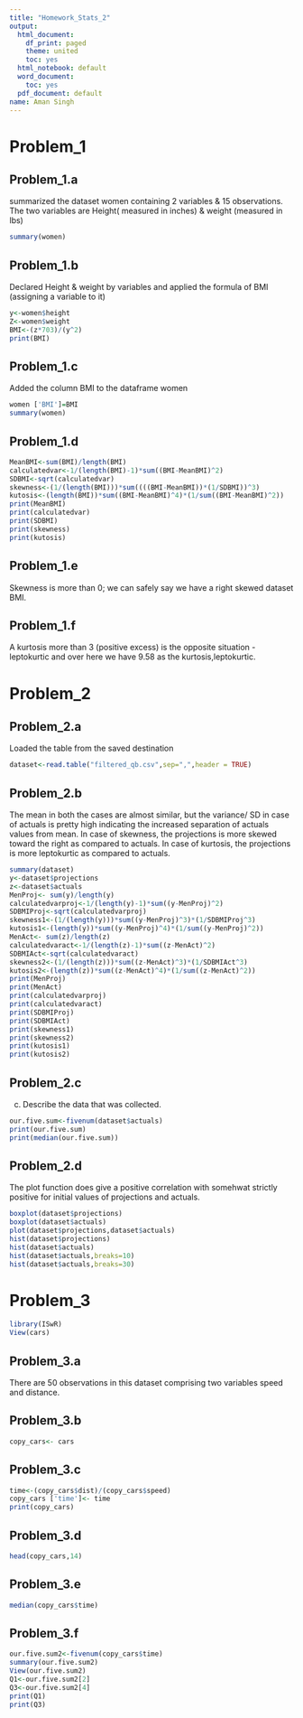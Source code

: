 ---
title: "Homework_Stats_2"
output:
  html_document:
    df_print: paged
    theme: united
    toc: yes
  html_notebook: default
  word_document:
    toc: yes
  pdf_document: default
name: Aman Singh
---

# Problem_1

## Problem_1.a

summarized the dataset women containing 2 variables & 15 observations. The two variables are Height( measured in inches) &  weight (measured in lbs)

```{r}
summary(women)
```

## Problem_1.b
Declared Height & weight by variables and applied the formula of BMI (assigning a variable to it)

```{r}
y<-women$height
Z<-women$weight
BMI<-(z*703)/(y^2)
print(BMI)
```

## Problem_1.c

Added the column BMI to the dataframe women

```{r}
women ['BMI']=BMI
summary(women)
```

## Problem_1.d


```{r}
MeanBMI<-sum(BMI)/length(BMI)
calculatedvar<-1/(length(BMI)-1)*sum((BMI-MeanBMI)^2)
SDBMI<-sqrt(calculatedvar)
skewness<-(1/(length(BMI)))*sum((((BMI-MeanBMI))*(1/SDBMI))^3)
kutosis<-(length(BMI))*sum((BMI-MeanBMI)^4)*(1/sum((BMI-MeanBMI)^2))
print(MeanBMI)
print(calculatedvar)
print(SDBMI)
print(skewness)
print(kutosis)
```

## Problem_1.e

Skewness is more than 0; we can safely say we have a right skewed dataset BMI.

## Problem_1.f

A kurtosis more than 3 (positive excess) is the opposite situation - leptokurtic and over here we have 9.58 as the kurtosis,leptokurtic.



# Problem_2

## Problem_2.a

Loaded the table from the saved destination

```{r}
dataset<-read.table("filtered_qb.csv",sep=",",header = TRUE)
```


## Problem_2.b

The mean in both the cases are almost similar, but the variance/ SD in case of actuals is pretty high indicating the increased separation of actuals values from mean.
In case of skewness, the projections is more skewed toward the right as compared to actuals.
In case of kurtosis, the projections is more leptokurtic as compared to actuals.

```{r}
summary(dataset)
y<-dataset$projections
z<-dataset$actuals
MenProj<- sum(y)/length(y)
calculatedvarproj<-1/(length(y)-1)*sum((y-MenProj)^2)
SDBMIProj<-sqrt(calculatedvarproj)
skewness1<-(1/(length(y)))*sum((y-MenProj)^3)*(1/SDBMIProj^3)
kutosis1<-(length(y))*sum((y-MenProj)^4)*(1/sum((y-MenProj)^2))
MenAct<- sum(z)/length(z)
calculatedvaract<-1/(length(z)-1)*sum((z-MenAct)^2)
SDBMIAct<-sqrt(calculatedvaract)
skewness2<-(1/(length(z)))*sum((z-MenAct)^3)*(1/SDBMIAct^3)
kutosis2<-(length(z))*sum((z-MenAct)^4)*(1/sum((z-MenAct)^2))
print(MenProj)
print(MenAct)
print(calculatedvarproj)
print(calculatedvaract)
print(SDBMIProj)
print(SDBMIAct)
print(skewness1)
print(skewness2)
print(kutosis1)
print(kutosis2)


```



## Problem_2.c
c. Describe the data that was collected.

```{r}
our.five.sum<-fivenum(dataset$actuals)
print(our.five.sum)
print(median(our.five.sum))
```

## Problem_2.d

The plot function does give a positive correlation with somehwat strictly positive for initial values of projections and actuals.
```{r}
boxplot(dataset$projections)
boxplot(dataset$actuals)
plot(dataset$projections,dataset$actuals)
hist(dataset$projections)
hist(dataset$actuals)
hist(dataset$actuals,breaks=10)
hist(dataset$actuals,breaks=30)

```
 
 

# Problem_3
```{r}
library(ISwR)
View(cars)
```

## Problem_3.a

There are 50 observations in this dataset comprising two variables speed and distance.

## Problem_3.b

```{r}
copy_cars<- cars
```
## Problem_3.c

```{r}
time<-(copy_cars$dist)/(copy_cars$speed)
copy_cars ['time']<- time
print(copy_cars)

```

## Problem_3.d

```{r}
head(copy_cars,14)
```

## Problem_3.e

```{r}
median(copy_cars$time)
```

## Problem_3.f

```{r}
our.five.sum2<-fivenum(copy_cars$time)
summary(our.five.sum2)
View(our.five.sum2)
Q1<-our.five.sum2[2]
Q3<-our.five.sum2[4]
print(Q1)
print(Q3)

```

